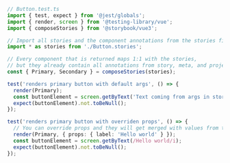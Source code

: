 ```ts
// Button.test.ts
import { test, expect } from '@jest/globals';
import { render, screen } from '@testing-library/vue';
import { composeStories } from '@storybook/vue3';

// Import all stories and the component annotations from the stories file
import * as stories from './Button.stories';

// Every component that is returned maps 1:1 with the stories,
// but they already contain all annotations from story, meta, and project levels
const { Primary, Secondary } = composeStories(stories);

test('renders primary button with default args', () => {
  render(Primary);
  const buttonElement = screen.getByText('Text coming from args in stories file!');
  expect(buttonElement).not.toBeNull();
});

test('renders primary button with overriden props', () => {
  // You can override props and they will get merged with values from the story's args
  render(Primary, { props: { label: 'Hello world' } });
  const buttonElement = screen.getByText(/Hello world/i);
  expect(buttonElement).not.toBeNull();
});
```
